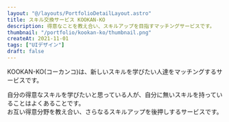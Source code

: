 ```yaml
---
layout: "@/layouts/PortfolioDetailLayout.astro"
title: スキル交換サービス KOOKAN-KO
description: 得意なことを教え合い、スキルアップを目指すマッチングサービスです。
thumbnail: "/portfolio/kookan-ko/thumbnail.png"
createAt: 2021-11-01
tags: ["UIデザイン"]
draft: false
---
```



KOOKAN-KO(コーカンコ)は、新しいスキルを学びたい人達をマッチングするサービスです。

自分の得意なスキルを学びたいと思っている人が、自分に無いスキルを持っていることはよくあることです。  
お互い得意分野を教え合い、さらなるスキルアップを後押しするサービスです。

<div class=" mt-XL">
  <CommonImg
    src="/portfolio/kookan-ko/01.png"
    alt="kookan-ko"
    style="border:none;"
    client:only="react"
  />
</div>
